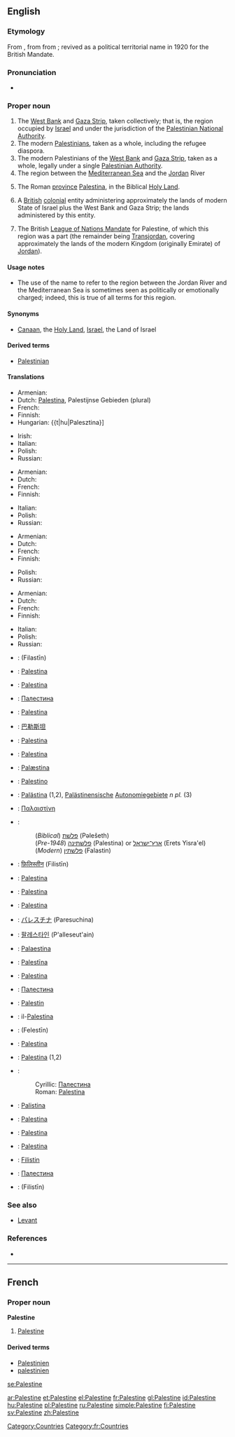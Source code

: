 {{wikipedia}}
==English==

===Etymology===
From {{etyl|la}} {{attention|la}} {{term|Palestina||Palestine (Roman province)|lang=la}}, from {{etyl|grc|en}} {{term|Παλαιστίνη|tr=Palaistinē|lang=grc|sc=polytonic}} from {{etyl|he}} {{term|פלשת||Philistia, land of the Philistines|lang=he|sc=Hebr|tr=pelesheth}}; revived as a political territorial name in 1920 for the British Mandate.

===Pronunciation===
* {{a|US}} {{SAMPA|/p{lIstaIn/}}

===Proper noun===
{{en-proper noun}}

# The [[West Bank]] and [[Gaza Strip]], taken collectively; that is, the region occupied by [[Israel]] and under the jurisdiction of the [[Palestinian National Authority]].
# The modern [[Palestinian]]s, taken as a whole, including the refugee diaspora.
# The modern Palestinians of the [[West Bank]] and [[Gaza Strip]], taken as a whole, legally under a single [[Palestinian Authority]].
# The region between the [[Mediterranean Sea]] and the [[Jordan]] River
# {{historical}} The Roman [[province]] [[Palestina]], in the Biblical [[Holy Land]].
# {{historical|technical}} A [[British]] [[colonial]] entity administering approximately the lands of modern State of Israel plus the West Bank and Gaza Strip; the lands administered by this entity.
# {{historical|technical|rare}} The British [[mandate|League of Nations Mandate]] for Palestine, of which this region was a part (the remainder being [[Transjordan]], covering approximately the lands of the modern Kingdom (originally Emirate) of [[Jordan]]).

====Usage notes====
* {{sense|region}} The use of the name {{term||Palestine}} to refer to the region between the Jordan River and the Mediterranean Sea is sometimes seen as politically or emotionally charged; indeed, this is true of all terms for this region.

====Synonyms====
* {{sense|the region}} [[Canaan]], the [[Holy Land]], [[Israel]], the Land of Israel

====Derived terms====
* [[Palestinian]]

====Translations====
{{trans-top|West Bank and Gaza Strip}}
* Armenian: {{t-|hy|Պաղեստին|tr=Paġestin|sc=Armn|xs=Armenian}}
* Dutch: [[Palestina]], Palestijnse Gebieden (plural)
* French: {{t+|fr|Palestine|f}}
* Finnish: {{t+|fi|Palestiina}}
* Hungarian: {{t|hu|Palesztina}]
{{trans-mid}}
* Irish: {{t|ga|Palaistín|f|alt=an Phalaistín|xs=Irish}}
* Italian: {{t-|it|Palestina}}
* Polish: {{t-|pl|Palestyna|f}}
* Russian: {{t+|ru|Палестина|f|tr=Pal'estína|sc=Cyrl}}
{{trans-bottom}}

{{trans-top|historical: former British entity}}
* Armenian: {{t-|hy|Պաղեստին|tr=Paġestin|sc=Armn|xs=Armenian}}
* Dutch: {{t-|nl|Palestina}}
* French: {{t+|fr|Palestine|f}}
* Finnish: {{t+|fi|Palestiina}}
{{trans-mid}}
* Italian: {{t-|it|Palestina}}
* Polish: {{t-|pl|Palestyna|f}}
* Russian: {{t+|ru|Палестина|f|tr=Pal'estína|sc=Cyrl}}
{{trans-bottom}}

{{trans-top|historical: former British Mandate}}
* Armenian: {{t-|hy|Պաղեստին|tr=Paġestin|sc=Armn|xs=Armenian}}
* Dutch: {{t-|nl|Palestina}}
* French: {{t+|fr|Palestine|f}}
* Finnish: {{t+|fi|Palestiina}}
{{trans-mid}}
* Polish: {{t-|pl|Palestyna|f}}
* Russian: {{t+|ru|Палестина|f|tr=Pal'estína|sc=Cyrl}}
{{trans-bottom}}

{{trans-top|region between Mediterranean and Jordan}}
* Armenian: {{t-|hy|Պաղեստին|tr=Paġestin|sc=Armn|xs=Armenian}}
* Dutch: {{t-|nl|Palestina}}
* French: {{t+|fr|Palestine|f}}
* Finnish: {{t+|fi|Palestiina}}
{{trans-mid}}
* Italian: {{t-|it|Palestina}}
* Polish: {{t-|pl|Palestyna|f}}
* Russian: {{t+|ru|Палестина|f|tr=Pal'estína|sc=Cyrl}}
{{trans-bottom}}

{{checktrans-top}}
* {{ttbc|Arabic}}: {{Arab|[[فلسطين]]}} (Filastīn)
* {{ttbc|Bosnian}}: [[Palestina]] {{f}}
* {{ttbc|Breton}}: [[Palestina]]
* {{ttbc|Bulgarian}}: [[Палестина]] {{f}}
* {{ttbc|Catalan}}: [[Palestina]]
* {{ttbc|Chinese}}: [[巴勒斯坦]]
* {{ttbc|Croatian}}: [[Palestina]] {{f}}
* {{ttbc|Czech}}: [[Palestina]] {{f}}
* {{ttbc|Danish}}: [[Palæstina]]
* {{ttbc|Esperanto}}: [[Palestino]]
* {{ttbc|German}}: [[Palästina]] {{n}} (1,2), [[Palästinensisch]]e [[Autonomiegebiet]]e ''n pl.'' (3)
* {{ttbc|Greek}}: [[Παλαιστίνη]] {{f}}
* {{ttbc|Hebrew}}:
*: (''Biblical'') [[פלשת|פלשׁת]] (Pəlešeth)
*: (''Pre-1948'') [[פלשתינה]] (Palestina) or [[ארץ־ישראל]] (Erets Yisra'el)
*: (''Modern'') [[פלשתין]] (Falastin)
* {{ttbc|Hindi}}: [[फ़िलिस्तीन]] (Filistīn)
* {{ttbc|Indonesian}}: [[Palestina]]
* {{ttbc|Interlingua}}: [[Palestina]]
* {{ttbc|Italian}}: [[Palestina]]
{{checktrans-mid}}
* {{ttbc|Japanese}}: [[パレスチナ]] (Paresuchina)
* {{ttbc|Korean}}: [[팔레스타인]] (P'alleseut'ain)
* {{ttbc|Latin}}: [[Palaestina]]
* {{ttbc|Latvian}}: [[Palestīna]]
* {{ttbc|Lithuanian}}: [[Palestina]]
* {{ttbc|Macedonian}}: [[Палестина]] {{f}}
* {{ttbc|Malay}}: [[Palestin]]
* {{ttbc|Maltese}}: il-[[Palestina]]
* {{ttbc|Persian}}: {{fa-Arab|[[فلسطین]]}} (Felestīn)
* {{ttbc|Portuguese}}: [[Palestina]] {{f}}
* {{ttbc|Romanian}}: [[Palestina]] {{f}} (1,2)
* {{ttbc|Serbian}}:
*: Cyrillic: [[Палестина]] {{f}}
*: Roman: [[Palestina]] {{f}}
* {{ttbc|Sicilian}}: [[Palistina]] {{f}}
* {{ttbc|Slovene}}: [[Palestina]] {{f}}
* {{ttbc|Spanish}}: [[Palestina]]
* {{ttbc|Swedish}}: [[Palestina]]
* {{ttbc|Turkish}}: [[Filistin]]
* {{ttbc|Ukrainian}}: [[Палестина]] {{f}}
* {{ttbc|Urdu}}: {{ur-Arab|[[فلسطین]]}} (Filistīn) {{f}}
{{checktrans-bottom}}

===See also===
* [[Levant]]

===References===
* {{OnLineEtymology}}

[[Category:Countries]]

----

==French==

===Proper noun===
'''Palestine''' {{f}}

# [[Palestine#English|Palestine]]

====Derived terms====
* [[Palestinien]] {{m}}
* [[palestinien]]

[[Category:fr:Countries]]

[[se:Palestine]]

[[ar:Palestine]]
[[et:Palestine]]
[[el:Palestine]]
[[fr:Palestine]]
[[gl:Palestine]]
[[id:Palestine]]
[[hu:Palestine]]
[[pl:Palestine]]
[[ru:Palestine]]
[[simple:Palestine]]
[[fi:Palestine]]
[[sv:Palestine]]
[[zh:Palestine]]